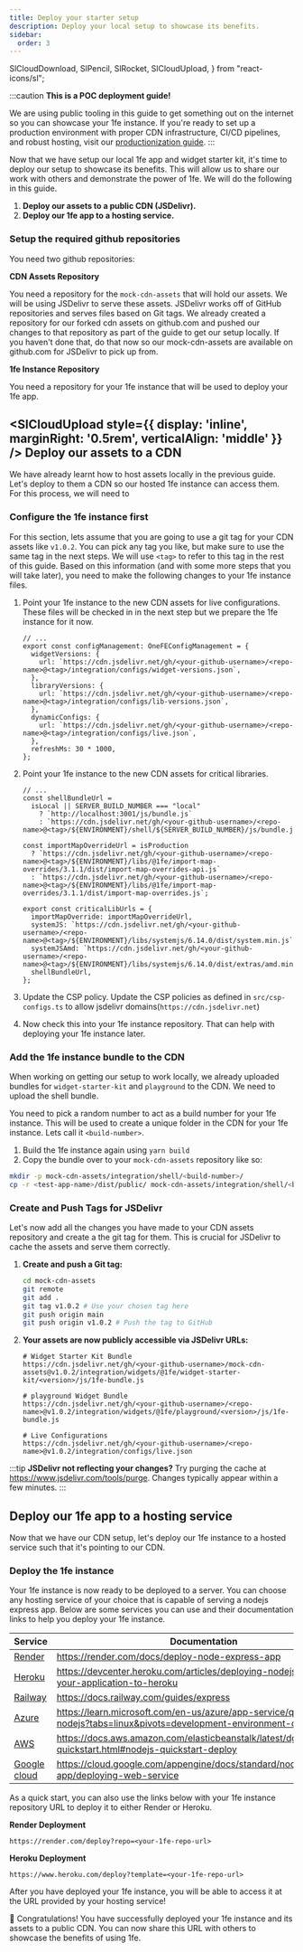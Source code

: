 ```yaml
---
title: Deploy your starter setup
description: Deploy your local setup to showcase its benefits.
sidebar:
  order: 3
---
```


  SlCloudDownload,
  SlPencil,
  SlRocket,
  SlCloudUpload,
} from "react-icons/sl";

:::caution
**This is a POC deployment guide!**

We are using public tooling in this guide to get something out on the internet so you can showcase your 1fe instance. If you're ready to set up a production environment with proper CDN infrastructure, CI/CD pipelines, and robust hosting, visit our [productionization guide](../../platform-guides/productionize).
:::

Now that we have setup our local 1fe app and widget starter kit, it's time to deploy our setup to showcase its benefits. This will allow us to share our work with others and demonstrate the power of 1fe. We will do the following in this guide.

1.  **Deploy our assets to a public CDN (JSDelivr).**
2.  **Deploy our 1fe app to a hosting service.**

### Setup the required github repositories

You need two github repositories:

**CDN Assets Repository**

You need a repository for the `mock-cdn-assets` that will hold our assets. We will be using JSDelivr to serve these assets. JSDelivr works off of GitHub repositories and serves files based on Git tags. We already created a repository for our forked cdn assets on github.com and pushed our changes to that repository as part of the guide to get our setup locally. If you haven't done that, do that now so our mock-cdn-assets are available on github.com for JSDelivr to pick up from.

**1fe Instance Repository**

You need a repository for your 1fe instance that will be used to deploy your 1fe app.

## <SlCloudUpload style={{ display: 'inline', marginRight: '0.5rem', verticalAlign: 'middle' }} /> Deploy our assets to a CDN

We have already learnt how to host assets locally in the previous guide. Let's deploy to them a CDN so our hosted 1fe instance can access them. For this process, we will need to

### Configure the 1fe instance first

For this section, lets assume that you are going to use a git tag for your CDN assets like `v1.0.2`. You can pick any tag you like, but make sure to use the same tag in the next steps. We will use `<tag>` to refer to this tag in the rest of this guide. Based on this information (and with some more steps that you will take later), you need to make the following changes to your 1fe instance files.

1.  Point your 1fe instance to the new CDN assets for live configurations. These files will be checked in in the next step but we prepare the 1fe instance for it now.

    ```tsx title="src/config/ecosystem-configs.ts" {4,7,10}
    // ...
    export const configManagement: OneFEConfigManagement = {
      widgetVersions: {
        url: `https://cdn.jsdelivr.net/gh/<your-github-username>/<repo-name>@<tag>/integration/configs/widget-versions.json`,
      },
      libraryVersions: {
        url: `https://cdn.jsdelivr.net/gh/<your-github-username>/<repo-name>@<tag>/integration/configs/lib-versions.json`,
      },
      dynamicConfigs: {
        url: `https://cdn.jsdelivr.net/gh/<your-github-username>/<repo-name>@<tag>/integration/configs/live.json`,
      },
      refreshMs: 30 * 1000,
    };
    ```

2.  Point your 1fe instance to the new CDN assets for critical libraries.

    ```tsx title="src/config/ecosystem-configs.ts" {3,5,9,10}
    // ...
    const shellBundleUrl =
      isLocal || SERVER_BUILD_NUMBER === "local"
        ? `http://localhost:3001/js/bundle.js`
        : `https://cdn.jsdelivr.net/gh/<your-github-username>/<repo-name>@<tag>/${ENVIRONMENT}/shell/${SERVER_BUILD_NUMBER}/js/bundle.js`;

    const importMapOverrideUrl = isProduction
      ? `https://cdn.jsdelivr.net/gh/<your-github-username>/<repo-name>@<tag>/${ENVIRONMENT}/libs/@1fe/import-map-overrides/3.1.1/dist/import-map-overrides-api.js`
      : `https://cdn.jsdelivr.net/gh/<your-github-username>/<repo-name>@<tag>/${ENVIRONMENT}/libs/@1fe/import-map-overrides/3.1.1/dist/import-map-overrides.js`;

    export const criticalLibUrls = {
      importMapOverride: importMapOverrideUrl,
      systemJS: `https://cdn.jsdelivr.net/gh/<your-github-username>/<repo-name>@<tag>/${ENVIRONMENT}/libs/systemjs/6.14.0/dist/system.min.js`,
      systemJSAmd: `https://cdn.jsdelivr.net/gh/<your-github-username>/<repo-name>@<tag>/${ENVIRONMENT}/libs/systemjs/6.14.0/dist/extras/amd.min.js`,
      shellBundleUrl,
    };
    ```

3.  Update the CSP policy.
    Update the CSP policies as defined in `src/csp-configs.ts` to allow jsdelivr domains(`https://cdn.jsdelivr.net`)
4.  Now check this into your 1fe instance repository. That can help with deploying your 1fe instance later.

### Add the 1fe instance bundle to the CDN

When working on getting our setup to work locally, we already uploaded bundles for `widget-starter-kit` and `playground` to the CDN. We need to upload the shell bundle.

You need to pick a random number to act as a build number for your 1fe instance. This will be used to create a unique folder in the CDN for your 1fe instance. Lets call it `<build-number>`.

1.  Build the 1fe instance again using `yarn build`
2.  Copy the bundle over to your `mock-cdn-assets` repository like so:

```bash
mkdir -p mock-cdn-assets/integration/shell/<build-number>/
cp -r <test-app-name>/dist/public/ mock-cdn-assets/integration/shell/<build-number>/
```

### Create and Push Tags for JSDelivr

Let's now add all the changes you have made to your CDN assets repository and create a the git tag for them. This is crucial for JSDelivr to cache the assets and serve them correctly.

1.  **Create and push a Git tag:**

    ```bash
    cd mock-cdn-assets
    git remote
    git add .
    git tag v1.0.2 # Use your chosen tag here
    git push origin main
    git push origin v1.0.2 # Push the tag to GitHub
    ```

2.  **Your assets are now publicly accessible via JSDelivr URLs:**

    ```
    # Widget Starter Kit Bundle
    https://cdn.jsdelivr.net/gh/<your-github-username>/mock-cdn-assets@v1.0.2/integration/widgets/@1fe/widget-starter-kit/<version>/js/1fe-bundle.js

    # playground Widget Bundle
    https://cdn.jsdelivr.net/gh/<your-github-username>/<repo-name>@v1.0.2/integration/widgets/@1fe/playground/<version>/js/1fe-bundle.js

    # Live Configurations
    https://cdn.jsdelivr.net/gh/<your-github-username>/<repo-name>@v1.0.2/integration/configs/live.json
    ```

:::tip
**JSDelivr not reflecting your changes?** Try purging the cache at https://www.jsdelivr.com/tools/purge. Changes typically appear within a few minutes.
:::

## Deploy our 1fe app to a hosting service

Now that we have our CDN setup, let's deploy our 1fe instance to a hosted service such that it's pointing to our CDN.

### Deploy the 1fe instance

Your 1fe instance is now ready to be deployed to a server. You can choose any hosting service of your choice that is capable of serving a nodejs express app. Below are some services you can use and their documentation links to help you deploy your 1fe instance.

| Service                                                          | Documentation                                                                                                       |
| ---------------------------------------------------------------- | ------------------------------------------------------------------------------------------------------------------- |
| [Render](https://render.com/)                                    | https://render.com/docs/deploy-node-express-app                                                                     |
| [Heroku](https://www.heroku.com/)                                | https://devcenter.heroku.com/articles/deploying-nodejs#deploy-your-application-to-heroku                            |
| [Railway](https://railway.app/)                                  | https://docs.railway.com/guides/express                                                                             |
| [Azure](https://azure.microsoft.com/en-us/services/app-service/) | https://learn.microsoft.com/en-us/azure/app-service/quickstart-nodejs?tabs=linux&pivots=development-environment-cli |
| [AWS](https://aws.amazon.com/)                                   | https://docs.aws.amazon.com/elasticbeanstalk/latest/dg/nodejs-quickstart.html#nodejs-quickstart-deploy              |
| [Google cloud](https://cloud.google.com/)                        | https://cloud.google.com/appengine/docs/standard/nodejs/building-app/deploying-web-service                          |

As a quick start, you can also use the links below with your 1fe instance repository URL to deploy it to either Render or Heroku.

**Render Deployment**

`https://render.com/deploy?repo=<your-1fe-repo-url>`

**Heroku Deployment**

`https://www.heroku.com/deploy?template=<your-1fe-repo-url>`

After you have deployed your 1fe instance, you will be able to access it at the URL provided by your hosting service!

🎉 Congratulations! You have successfully deployed your 1fe instance and its assets to a public CDN. You can now share this URL with others to showcase the benefits of using 1fe.
